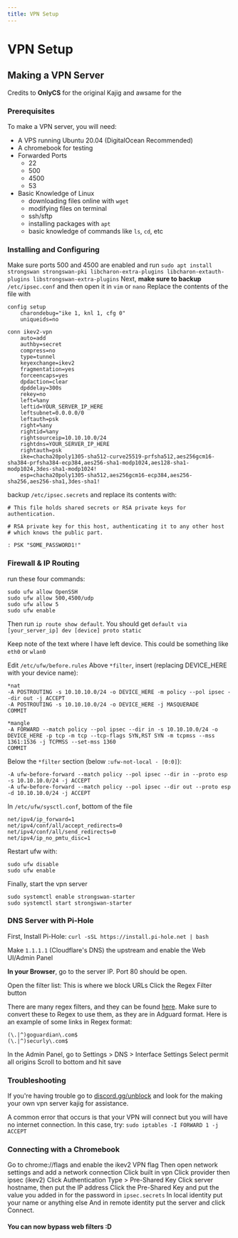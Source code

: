 ```yaml
---
title: VPN Setup
---
```


# VPN Setup

## Making a VPN Server
Credits to __OnlyCS__ for the original Kajig and awsame for the

### Prerequisites
To make a VPN server, you will need:
- A VPS running Ubuntu 20.04 (DigitalOcean Recommended)
- A chromebook for testing
- Forwarded Ports
  - 22
  - 500
  - 4500
  - 53
- Basic Knowledge of Linux
  - downloading files online with `wget`
  - modifying files on terminal
  - ssh/sftp
  - installing packages with `apt`
  - basic knowledge of commands like `ls`, `cd`, etc

### Installing and Configuring
Make sure ports 500 and 4500 are enabled and run `sudo apt install strongswan strongswan-pki libcharon-extra-plugins libcharon-extauth-plugins libstrongswan-extra-plugins`
Next, __make sure to backup__  `/etc/ipsec.conf` and then open it in `vim` or `nano`
Replace the contents of the file with
```
config setup
    charondebug="ike 1, knl 1, cfg 0"
    uniqueids=no

conn ikev2-vpn
    auto=add
    authby=secret
    compress=no
    type=tunnel
    keyexchange=ikev2
    fragmentation=yes
    forceencaps=yes
    dpdaction=clear
    dpddelay=300s
    rekey=no
    left=%any
    leftid=YOUR_SERVER_IP_HERE
    leftsubnet=0.0.0.0/0
    leftauth=psk
    right=%any
    rightid=%any
    rightsourceip=10.10.10.0/24
    rightdns=YOUR_SERVER_IP_HERE
    rightauth=psk
    ike=chacha20poly1305-sha512-curve25519-prfsha512,aes256gcm16-sha384-prfsha384-ecp384,aes256-sha1-modp1024,aes128-sha1-modp1024,3des-sha1-modp1024!
    esp=chacha20poly1305-sha512,aes256gcm16-ecp384,aes256-sha256,aes256-sha1,3des-sha1!
```

backup `/etc/ipsec.secrets` and replace its contents with:
```
# This file holds shared secrets or RSA private keys for authentication.

# RSA private key for this host, authenticating it to any other host
# which knows the public part.

: PSK "SOME_PASSWORD1!"
```

### Firewall & IP Routing
run these four commands:
```
sudo ufw allow OpenSSH
sudo ufw allow 500,4500/udp
sudo ufw allow 5
sudo ufw enable
```

Then run `ip route show default`. You should get `default via [your_server_ip] dev [device] proto static`

Keep note of the text where I have left device. This could be something like `eth0` or `wlan0`

Edit `/etc/ufw/before.rules`
Above `*filter`, insert (replacing DEVICE_HERE with your device name):
 ```
 *nat
-A POSTROUTING -s 10.10.10.0/24 -o DEVICE_HERE -m policy --pol ipsec --dir out -j ACCEPT
-A POSTROUTING -s 10.10.10.0/24 -o DEVICE_HERE -j MASQUERADE
COMMIT

*mangle
-A FORWARD --match policy --pol ipsec --dir in -s 10.10.10.0/24 -o DEVICE_HERE -p tcp -m tcp --tcp-flags SYN,RST SYN -m tcpmss --mss 1361:1536 -j TCPMSS --set-mss 1360
COMMIT
 ```

Below the `*filter` section (below `:ufw-not-local - [0:0]`):
 ```
 -A ufw-before-forward --match policy --pol ipsec --dir in --proto esp -s 10.10.10.0/24 -j ACCEPT
-A ufw-before-forward --match policy --pol ipsec --dir out --proto esp -d 10.10.10.0/24 -j ACCEPT
```

In `/etc/ufw/sysctl.conf`, bottom of the file
```
net/ipv4/ip_forward=1
net/ipv4/conf/all/accept_redirects=0
net/ipv4/conf/all/send_redirects=0
net/ipv4/ip_no_pmtu_disc=1
```

Restart ufw with:
```
sudo ufw disable
sudo ufw enable
```

Finally, start the vpn server
```
sudo systemctl enable strongswan-starter
sudo systemctl start strongswan-starter
```

### DNS Server with Pi-Hole

First, Install Pi-Hole:
`curl -sSL https://install.pi-hole.net | bash`

Make `1.1.1.1` (Cloudflare's DNS) the upstream and enable the Web UI/Admin Panel

__In your Browser__, go to the server IP. Port 80 should be open.

Open the filter list: This is where we block URLs
Click the Regex Filter button

There are many regex filters, and they can be found [here](https://gist.github.com/KozmikNano/2833ff805639b2b42788d51fc7b69003). Make sure to convert these to Regex to use them, as they are in Adguard format. Here is an example of some links in Regex format:
```
(\.|^)goguardian\.com$
(\.|^)securly\.com$
```

In the Admin Panel, go to Settings > DNS > Interface Settings
Select permit all origins
Scroll to bottom and hit save


### Troubleshooting
If you're having trouble go to [discord.gg/unblock](https://discord.gg/unblock) and look for the making your own vpn server kajig for assistance.

A common error that occurs is that your VPN will connect but you will have no internet connection. In this case, try: `sudo iptables -I FORWARD 1 -j ACCEPT`

### Connecting with a Chromebook

Go to chrome://flags and enable the ikev2 VPN flag
Then open network settings and add a network connection
Click built in vpn
Click provider then ipsec (ikev2)
Click Authentication Type > Pre-Shared Key
Click server hostname, then put the IP address
Click the Pre-Shared Key and put the value you added in for the password in `ipsec.secrets`
In local identity put your name or anything else
And in remote identity put the server and click Connect.


#### You can now bypass web filters :D


